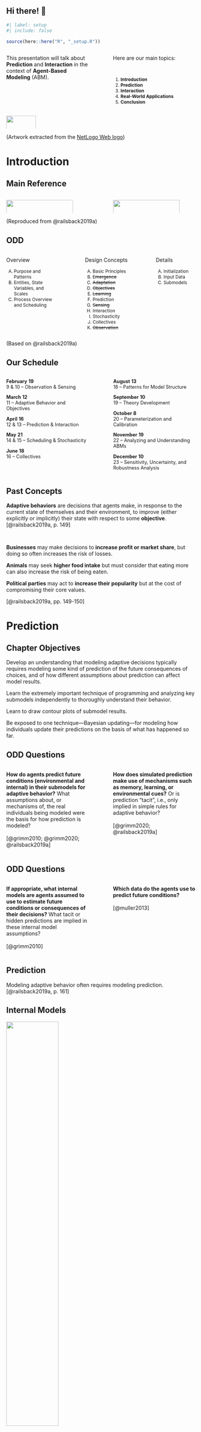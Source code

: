 ## Hi there! 👋 {.smaller}

```r
#| label: setup
#| include: false

source(here::here("R", "_setup.R"))
```

::::: {.columns}
:::: {.column style="width: 47.5%;"}
This presentation will talk about **Prediction** and **Interaction** in the context of **Agent-Based Modeling** (ABM).

![](images/netlogo-icon-arrows.png){fig-align="center" style="width: 60%; padding-top: 80px;"}
::::
:::: {.column style="width: 5%;"}
::::
:::: {.column style="width: 47.5%;"}
Here are our main topics:

::: {style="font-size: 0.85em; padding-top: 15px;"}
1. [**Introduction**]{.brand-brown}
1. [**Prediction**]{.brand-brown}
1. [**Interaction**]{.brand-brown}
1. [**Real-World Applications**]{.brand-brown}
1. [**Conclusion**]{.brand-brown}
:::
::::
:::::

::: footer
(Artwork extracted from the [NetLogo Web logo](https://netlogoweb.org/))
:::

::: {.notes}
:::

# Introduction {.smaller}

::: {.notes}
:::

## Main Reference {.smaller}

:::: {.columns}
::: {.column style="width: 47.5%;"}
[![](images/railsback-2019-cover.png){fig-align="center" style="width: 90%; padding-top: 0px;"}](https://www.railsback-grimm-abm-book.com/)
:::
::: {.column style="width: 5%;"}
:::
::: {.column style="width: 47.5%;"}
[![](images/railsback-2019-p-97.png){fig-align="center" style="width: 90%;"}](https://www.railsback-grimm-abm-book.com/)
:::
::::

::: footer
(Reproduced from @railsback2019a)
:::

::: {.notes}
:::

## ODD {.smaller}

::::: {.columns}
:::: {.column style="width: 30%;"}
[Overview]{.brand-brown .bold}

::: {style="font-size: 0.85em;"}
A) Purpose and Patterns
A) Entities, State Variables, and Scales
A) Process Overview and Scheduling
:::
::::
:::: {.column style="width: 10%;"}
::::
:::: {.column style="width: 30%;"}
[Design Concepts]{.brand-brown .bold}

::: {style="font-size: 0.85em;"}
A) Basic Principles
A) ~~Emergence~~
A) ~~Adaptation~~
A) ~~Objectives~~
A) ~~Learning~~
A) [Prediction]{.brand-red .bold}
A) ~~Sensing~~
A) [Interaction]{.brand-red .bold}
A) Stochasticity
A) Collectives
A) ~~Observation~~
:::
::::
:::: {.column style="width: 5%;"}
::::
:::: {.column style="width: 25%;"}
[Details]{.brand-brown .bold}

::: {style="font-size: 0.85em;"}
A) Initialization
A) Input Data
A) Submodels
:::
::::
:::::

::: footer
(Based on @railsback2019a)
:::

## Our Schedule {.smaller}

:::: {.columns}
::: {.column style="width: 45%; font-size: 0.9em;"}
**February** **19**<br>9 & 10 – Observation & Sensing

[**March**]{.brand-brown} **12** <br>11 – Adaptive Behavior and Objectives

[**April**]{.brand-red} **16**<br>12 & 13 – Prediction & Interaction

[**May**]{.brand-brown} **21**<br>14 & 15 – Scheduling & Stochasticity

[**June**]{.brand-brown} **18**<br>16 – Collectives
:::
::: {.column style="width: 5%; font-size: 0.9em;"}
:::
::: {.column style="width: 45%; font-size: 0.9em;"}
[**August**]{.brand-brown} **13**<br>18 – Patterns for Model Structure

[**September**]{.brand-brown} **10**<br>19 – Theory Development

[**October**]{.brand-brown} **8**<br>20 – Parameterization and Calibration

[**November**]{.brand-brown} **19**<br>22 – Analyzing and Understanding ABMs

[**December**]{.brand-brown} **10**<br>23 – Sensitivity, Uncertainty, and Robustness Analysis
:::
::::

::: {.notes}
:::

## Past Concepts {.smaller}

[**Adaptive behaviors**]{.brand-green} are decisions that agents make, in response to the current state of themselves and their environment, to improve (either explicitly or implicitly) their state with respect to some [**objective**]{.brand-red}. [@railsback2019a, p. 149]

::: {style="padding-top: 15px;"}
**Busi­nesses** may make decisions to **increase profit or market share**, but doing so often increases the risk of losses.

**Animals** may seek **higher food intake** but must consider that eating more can also increase the risk of being eaten.

**Political parties** may act to **increase their popularity** but at the cost of compromising their core values.
:::

::: footer
[@railsback2019a, pp. 149-150]
:::

::: {.notes}
:::

# Prediction {.smaller}

::: {.notes}
:::

## Chapter Objectives {.smaller}

Develop an understanding that modeling adaptive decisions typically requires model­ing some kind of prediction of the future consequences of choices, and of how different assumptions about prediction can affect model results.

Learn the extremely important technique of programming and analyzing key submodels independently to thoroughly understand their behavior.

Learn to draw contour plots of submodel results.

Be exposed to one technique—Bayesian updating—for modeling how individuals update their predictions on the basis of what has happened so far.

::: {.notes}
:::

## ODD Questions {.smaller}

:::: {.columns}
::: {.column style="width: 47.5%; padding-top: 0px;"}
[**How do agents predict future conditions (environmental and internal) in their submodels for adaptive behavior?** What assumptions about, or mechanisms of, the real individuals being modeled were the basis for how prediction is modeled?]{.brand-green}`<br><br>`{=html}[@grimm2010; @grimm2020; @railsback2019a]
:::
::: {.column style="width: 5%;"}
:::
::: {.column style="width: 47.5%; padding-top: 0px;"}
[**How does simulated prediction make use of mechanisms such as memory, learning, or environmental cues?** Or is prediction “tacit", i.e., only implied in simple rules for adaptive behavior?]{.brand-red}`<br><br>`{=html}[@grimm2020; @railsback2019a]
:::
::::

::: {.notes}
:::

## ODD Questions {.smaller}

:::: {.columns}
::: {.column style="width: 47.5%; padding-top: 0px;"}
[**If appropriate, what internal models are agents assumed to use to estimate future conditions or consequences of their decisions?** What tacit or hidden predictions are implied in these internal model assumptions?]{.brand-brown}`<br><br>`{=html}[@grimm2010]
:::
::: {.column style="width: 5%;"}
:::
::: {.column style="width: 47.5%; padding-top: 0px;"}
[**Which data do the agents use to predict future conditions?**]{.brand-dark-red}`<br><br>`{=html}[@muller2013]
:::
::::

::: {.notes}
:::

## Prediction {.smaller}

Modeling adaptive behavior often requires mod­eling prediction. [@railsback2019a, p. 161]

## Internal Models {.smaller .nostretch}

![](images/holland-1995-figure-1-13.png){fig-align="center" style="width: 52.5%; padding-top: 0px;"}

::: footer
[@holland1995, Figure 1.13]
:::

::: {.notes}
:::

## Internal Models {.smaller}

A **tacit** internal model simply prescribes a current action, under an implicit prediction of some desired future state, as in the case of the bacterium.

An **overt** internal model is used as a basis for explicit, but internal, explorations of alternatives, a process often called lookahead.

::: {style="padding-top: 15px;"}
Both tacit and overt models are found in CAS [Complex Adaptive Systems] of all kinds --- the actions and identity supplied by an immune system fall at the tacit end of the scale, whereas the internal models of agents in an economy are both tacit and overt.
:::

::: footer
[@holland1995, p. 33]
:::

::: {.notes}
:::

## Two Systems {.smaller}

:::: {.columns}
::: {.column style="width: 60%; padding-top: 0px;"}
**System 1** operates automatically and quickly, with little or no effort and no sense of voluntary control.

**System 2** allocates attention to the effortful mental activities that demand it, including complex computations. The operations of System 2 are often associated with the subjective experience of agency, choice, and concentration.
:::
::: {.column style="width: 40%; padding-top: 0px;"}
[![](images/kahneman-2013-cover.png){fig-align="center" style="width: 90%; padding-top: 0px;"}](https://www.google.com/books/edition/_/SHvzzuCnuv8C)
:::
::::

::: footer
[@kahneman2013]
:::

::: {.notes}
:::

# Interaction {.smaller}

::: {.notes}
:::

## Learning Objectives {.smaller}

Understand how to model and program competition among agents for a shared resource.

Master how to program direct interactions, when one agent makes another agent execute some behavior.

Understand the difference between local and global interactions and how to model each.

Learn how to program long­term interactions among turtles using two techniques: creat­ing a NetLogo link between interacting turtles, and giving turtles a variable that contains the other turtle(s) it interacts with.

Understand how NetLogo’s lists can be used to model memory.

::: {.notes}
:::

## ODD Questions {.smaller}

:::: {.columns}
::: {.column style="width: 47.5%; padding-top: 0px;"}
[**What kinds of interactions among agents are assumed?** Are there direct interactions in which individuals encounter and affect others, or are interactions indirect, e.g., via competition for a mediating resource?]{.brand-green}`<br><br>`{=html}[@muller2013; @grimm2010; @grimm2020; @railsback2019a]
:::
::: {.column style="width: 5%;"}
:::
::: {.column style="width: 47.5%; padding-top: 0px;"}
[**How do the model’s agents interact?** Do they interact directly with each other (e.g., does one agent directly change the state of others)? Or is interaction mediated, such as via competition for a resource?]{.brand-red}`<br><br>`{=html}[@grimm2010; @grimm2020; @railsback2019a]
:::
::::

::: {.notes}
:::

## ODD Questions {.smaller}

:::: {.columns}
::: {.column style="width: 47.5%; padding-top: 0px;"}
[**With which other agents does an agent interact?**]{.brand-brown}`<br><br>`{=html}[@grimm2020; @railsback2019a]
:::
::: {.column style="width: 5%;"}
:::
::: {.column style="width: 47.5%; padding-top: 0px;"}
[**What real interaction mechanisms were the model’s representation of interaction based on?** If the interactions involve communication, how are such communications represented? At what spatial and temporal scales do they occur?]{.brand-dark-red}`<br><br>`{=html}[@grimm2010; @grimm2020; @railsback2019a]
:::
::::

::: {.notes}
:::

## ODD Questions {.smaller}

:::: {.columns}
::: {.column style="width: 47.5%; padding-top: 0px;"}
[**On what do the interactions depend?**]{.brand-black}`<br><br>`{=html}[@muller2013]
:::
::: {.column style="width: 5%;"}
:::
::: {.column style="width: 47.5%; padding-top: 0px;"}
[**If a coordination network exists, how does it affect the agent behavior?** Is the structure of the network imposed or emergent?]{.brand-green}`<br><br>`{=html}[@muller2013]
:::
::::

::: {.notes}
:::

# Real-World Applications

::: {.notes}
:::

# Conclusion {.smaller}

::: {.notes}
:::

## Summary of Key Takeaways {.smaller}

[**Complex systems**]{.brand-red} are systems with many interconnected parts that exhibit emergent behavior.

[**Complexity science**]{.brand-red} seeks to explain emergent phenomena or mechanisms that “screen-off” their constituent parts and thereby allow new levels of description and understanding.

[**Agent-based models**]{.brand-red} are bottom-up stochastic computational models with the purpose of simulating the behavior of agents and their interactions, allowing us to study emergent phenomena.

[**Prediction**]{.brand-red}

[**Interaction**]{.brand-red}

::: {.notes}
:::

## Closing Remarks {.smaller}

[![License: MIT](images/mit-license-badge.svg){style="width: 10.5%; padding-top: 0px;"}](https://choosealicense.com/licenses/mit/)
[![License: CC BY 4.0](images/cc-license-badge.svg){style="width: 15%; padding-top: 0px;"}](https://creativecommons.org/licenses/by/4.0/)

This presentation was created with the [R](https://www.r-project.org/) programming language and the [Quarto](https://quarto.org/) Publishing System. The code and materials are available on [GitHub](https://github.com/danielvartan/abm-study-group-pres-2).

![](images/horst-figure-1.png){fig-align="center" style="width: 80%; padding-top: 50px;"}

::: footer
(Artwork by [Allison Horst](https://twitter.com/allison_horst))
:::

::: {.notes}
:::

## References {.smaller}

::: {style="font-size: 0.75em;"}
In accordance with the [American Psychological Association (APA) Style](https://apastyle.apa.org/), 7th edition.
:::

::: {#refs style="font-size: 0.75em;"}
:::

::: {.notes}
:::

## Thank You! {.nostretch}

![](images/horst-figure-2.png){fig-align="center" style="width: 70%; padding-top: 25px;"}

::: footer
(Artwork by [Allison Horst](https://twitter.com/allison_horst))
:::

::: {.notes}
:::

# Appendices {visibility="uncounted"}

## (AP) Placeholder {.smaller .nostretch visibility="uncounted"}

::: {.notes}
:::
